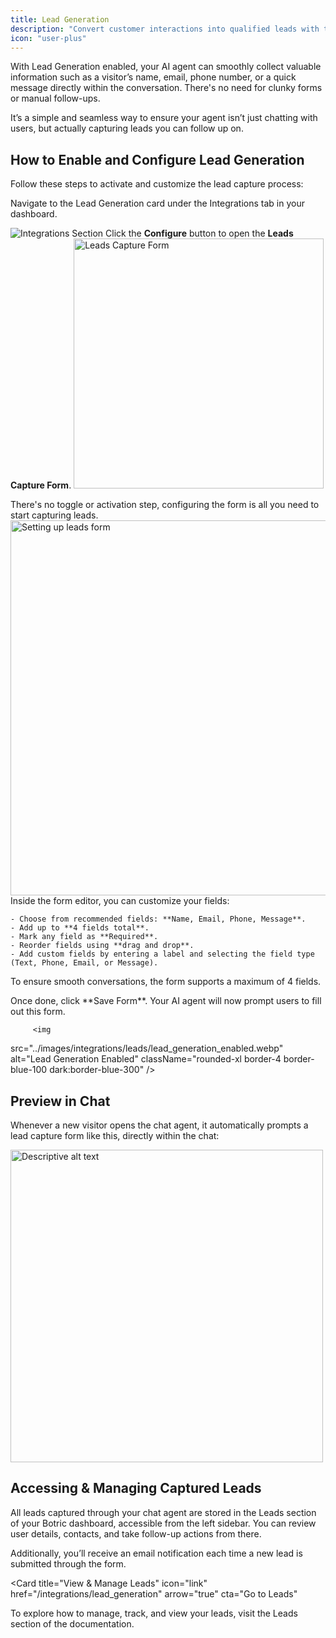 ```yaml
---
title: Lead Generation
description: "Convert customer interactions into qualified leads with the Lead Generation integration."
icon: "user-plus"
---
```

With Lead Generation enabled, your AI agent can smoothly collect valuable information such as a visitor’s name, email, phone number, or a quick message directly within the conversation. There's no need for clunky forms or manual follow-ups.

It’s a simple and seamless way to ensure your agent isn’t just chatting with users, but actually capturing leads you can follow up on.

## How to Enable and Configure Lead Generation

Follow these steps to activate and customize the lead capture process:


<Steps>
  <Step title="Go to the Lead Generation Integration">
  Navigate to the Lead Generation card under the Integrations tab in your dashboard.

   <img 
  src="../images/integrations/leads/integrations.webp" 
  alt="Integrations Section" 
  className="rounded-xl border-4 border-blue-100 dark:border-blue-300"
/>
  </Step>
  <Step title="Click on Configure">
   Click the **Configure** button to open the **Leads Capture Form**.
      <img 
  src="../images/integrations/leads/configure.webp" 
  alt="Leads Capture Form" 
    width="400"
    height="400"
  className="mx-auto rounded-xl border-4 border-blue-100 dark:border-blue-300"
/>

<Info> There's no toggle or activation step, configuring the form is all you need to start capturing leads.</Info>
  </Step>
  <Step title="Set Up Your Lead Capture Form">
         <img 
  src="../images/integrations/leads/leads_form.webp" 
  alt="Setting up leads form" 
  width="600"
    height="600"
  className="mx-auto rounded-xl border-4 border-blue-100 dark:border-blue-300"
/>
Inside the form editor, you can customize your fields:

    - Choose from recommended fields: **Name, Email, Phone, Message**.
    - Add up to **4 fields total**.
    - Mark any field as **Required**.
    - Reorder fields using **drag and drop**.
    - Add custom fields by entering a label and selecting the field type (Text, Phone, Email, or Message).

<Warning>To ensure smooth conversations, the form supports a maximum of 4 fields.</Warning>
  </Step>

  <Step title="Save Your Configuration">
  Once done, click **Save Form**. Your AI agent will now prompt users to fill out this form.

         <img 
  src="../images/integrations/leads/lead_generation_enabled.webp" 
  alt="Lead Generation Enabled" 
  className="rounded-xl border-4 border-blue-100 dark:border-blue-300"
/>
  </Step>
</Steps>

## Preview in Chat

Whenever a new visitor opens the chat agent, it automatically prompts a lead capture form like this, directly within the chat:

  <img 
    src="../images/integrations/leads/Lead_Generation_Demo.gif" 
    alt="Descriptive alt text"
    width="500"
    height="500"
    className="mx-auto rounded-xl border-4 border-blue-100 dark:border-blue-300"
  />



## Accessing & Managing Captured Leads

All leads captured through your chat agent are stored in the Leads section of your Botric dashboard, accessible from the left sidebar. You can review user details, contacts, and take follow-up actions from there.

Additionally, you’ll receive an email notification each time a new lead is submitted through the form.



<Card
  title="View & Manage Leads"
  icon="link"
  href="/integrations/lead_generation"
  arrow="true"
  cta="Go to Leads"
>
To explore how to manage, track, and view your leads, visit the Leads section of the documentation.
</Card>
